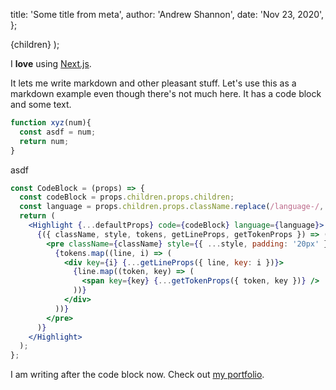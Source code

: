 

  title: 'Some title from meta',
  author: 'Andrew Shannon',
  date: 'Nov 23, 2020',
};

  <Layout>{children}</Layout>
);

I **love** using [Next.js](https://nextjs.org/).

It lets me write markdown and other pleasant stuff. Let's use this as a markdown example even though there's not much here. It has a code block and some text.
```js
function xyz(num){
  const asdf = num;
  return num;
}
```
asdf 


```jsx
const CodeBlock = (props) => {
  const codeBlock = props.children.props.children;
  const language = props.children.props.className.replace(/language-/, '');
  return (
    <Highlight {...defaultProps} code={codeBlock} language={language}>
      {({ className, style, tokens, getLineProps, getTokenProps }) => (
        <pre className={className} style={{ ...style, padding: '20px' }}>
          {tokens.map((line, i) => (
            <div key={i} {...getLineProps({ line, key: i })}>
              {line.map((token, key) => (
                <span key={key} {...getTokenProps({ token, key })} />
              ))}
            </div>
          ))}
        </pre>
      )}
    </Highlight>
  );
};
```

I am writing after the code block now. Check out [my portfolio](https://andrewshannon.us/portfolio).
